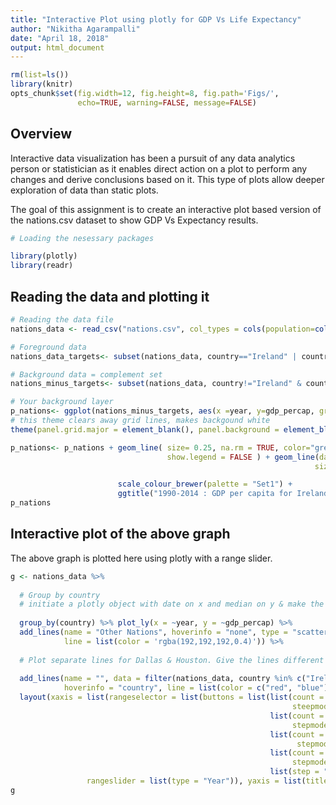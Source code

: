 ---
title: "Interactive Plot using plotly for GDP Vs Life Expectancy"
author: "Nikitha Agarampalli"
date: "April 18, 2018"
output: html_document
---

```{r global_options, include=FALSE}
rm(list=ls()) 
library(knitr)
opts_chunk$set(fig.width=12, fig.height=8, fig.path='Figs/',
               echo=TRUE, warning=FALSE, message=FALSE)
```

## Overview  
Interactive data visualization has been a pursuit of any data analytics person or statistician as it enables direct action on a plot to perform any changes and derive conclusions based on it. This type of plots allow deeper exploration of data than static plots. 

The goal of this assignment is to create an interactive plot based version of the nations.csv dataset to show GDP Vs Expectancy results.  

```{r}
# Loading the nesessary packages

library(plotly)
library(readr)

```

## Reading the data and plotting it  

```{r}

# Reading the data file
nations_data <- read_csv("nations.csv", col_types = cols(population=col_double(),  year = col_date(format="%Y")))

# Foreground data
nations_data_targets<- subset(nations_data, country=="Ireland" | country =="Norway" | country =="Sweden"   )

# Background data = complement set 
nations_minus_targets<- subset(nations_data, country!="Ireland" & country !="Norway" & country !="Sweden"  )

# Your background layer
p_nations<- ggplot(nations_minus_targets, aes(x =year, y=gdp_percap, group = country)) + 
# this theme clears away grid lines, makes backgound white  
theme(panel.grid.major = element_blank(), panel.background = element_blank(), axis.line = element_line(colour = "black", size = 0.25), axis.title.x=element_blank(), axis.text.x = element_text(angle = 30, hjust=1, vjust = .5), legend.key = element_rect(fill = NA, colour = NA, size = 0.25)) 

p_nations<- p_nations + geom_line( size= 0.25, na.rm = TRUE, color="grey90", alpha =0.6, 
                                   show.legend = FALSE ) + geom_line(data=nations_data_targets, 
                                                                    size =1, show.legend = TRUE,                                                                            (aes(x=year, y=gdp_percap,                                                                              colour=country, group=country))) +

                        scale_colour_brewer(palette = "Set1") + 
                        ggtitle("1990-2014 : GDP per capita for Ireland, Norway & Sweden")
p_nations

```

## Interactive plot of the above graph  
The above graph is plotted here using plotly with a range slider.  

```{r}

g <- nations_data %>% 
  
  # Group by country
  # initiate a plotly object with date on x and median on y & make the lines grey
  
  group_by(country) %>% plot_ly(x = ~year, y = ~gdp_percap) %>%
  add_lines(name = "Other Nations", hoverinfo = "none", type = "scatter", mode = "lines", 
            line = list(color = 'rgba(192,192,192,0.4)')) %>%
  
  # Plot separate lines for Dallas & Houston. Give the lines different colours and make them hoverable
  
  add_lines(name = "", data = filter(nations_data, country %in% c("Ireland", "Norway", "Sweden")),
            hoverinfo = "country", line = list(color = c("red", "blue")), color = ~country) %>%
  layout(xaxis = list(rangeselector = list(buttons = list(list(count = 3, step = "year",
                                                               steepmode = "backward"),
                                                          list(count = 6, step = "year",
                                                               stepmode = "backward"),
                                                          list(count = 1, step = "year", 
                                                                stepmode = "backward"), 
                                                          list(count = 1, step = "year",
                                                               stepmode = "todate"),
                                                          list(step = "all"))),
                 rangeslider = list(type = "Year")), yaxis = list(title = "GDP Per Capita"))  
g

```